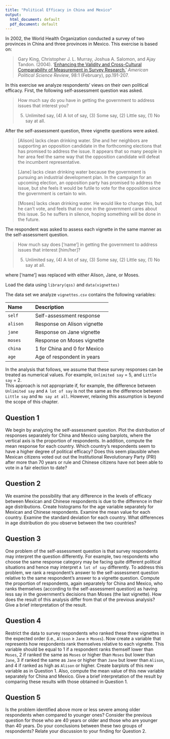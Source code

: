```yaml
---
title: "Political Efficacy in China and Mexico"
output:
  html_document: default
  pdf_document: default
---
```


In 2002, the World Health Organization conducted a survey of two
provinces in China and three provinces in Mexico. This
exercise is based on: 

> Gary King, Christopher J. L. Murray, Joshua A. Salomon, and Ajay Tandon. (2004). '[Enhancing the Validity and Cross-Cultural Comparability of Measurement in Survey Research.]( https://doi.org/10.1017/S000305540400108X)' *American Political Science Review*, 98:1 (February), pp.191-207.
  
In this exercise we analyze respondents' views on their own political efficacy.  First, the following self-assessment question was asked.

>  How much say do you have in getting the government to address issues that interest you?
>
>  (5) Unlimited say, (4) A lot of say, (3) Some say, (2) Little say, (1) No say at all.

After the self-assessment question, three vignette questions were
asked.

>  [Alison] lacks clean drinking water. She and her neighbors are supporting an opposition candidate in the forthcoming elections that has promised to address the issue. It appears that so many people in her area feel the same way that the opposition candidate will defeat the incumbent representative.
>
>  [Jane] lacks clean drinking water because the government is pursuing an industrial development plan. In the campaign for an upcoming election, an opposition party has promised to address the issue, but she feels it would be futile to vote for the opposition since the government is certain to win.
>
>  [Moses] lacks clean drinking water. He would like to change this, but he can't vote, and feels that no one in the government cares about this issue. So he suffers in silence, hoping something will be done in the future.

The respondent was asked to assess each vignette in the same manner as
the self-assessment question.

>  How much say does ['name'] in getting the government to address issues that interest [him/her]?
>
>  (5) Unlimited say, (4) A lot of say, (3) Some say, (2) Little say, (1) No say at all.

where ['name'] was replaced with either Alison, Jane, or Moses.

Load the data using `library(qss)` and `data(vignettes)`

The data set we analyze `vignettes.csv` contains the following variables:

-------------------------------------------------------------------------------
 Name                 Description
 -------------------- ---------------------------------------------------------
 `self`               Self-assessment response 
 
 `alison`             Response on Alison vignette 
 
 `jane`               Response on Jane vignette 
 
 `moses`              Response on Moses vignette
 
 `china`              1 for China and 0 for Mexico  
 
 `age`                 Age of respondent in years 
------------------------------------------------------------------------------

In the analysis that follows, we assume
that these survey responses can be treated as numerical values.  For
example, `Unlimited say` = 5, and `Little say` = 2.  
This approach is not appropriate if, for example, the
difference between `Unlimited say` and `A lot of say` is 
not the same as the difference between `Little say` and `No say at all`.  However, relaxing this
assumption is beyond the scope of this chapter.

## Question 1

We begin by analyzing the self-assessment question.  Plot the
distribution of responses separately for China and Mexico using
barplots, where the vertical axis is the proportion of respondents.
In addition, compute the mean response for each country.  Which country's
respondents seem to have a higher degree of
political efficacy?  Does this seem plausible when Mexican citizens 
voted out out the Institutional Revolutionary Party (PRI) 
after more than 70 years or rule and Chinese citizens have not been able to vote
in a fair election to date?

## Question 2

We examine the possibility that any difference in the levels of
efficacy between Mexican and Chinese respondents is due to the
difference in their age distributions.  Create histograms for the
age variable separately for Mexican and Chinese respondents. Examine the mean value for each country. Examine the standard deviation for each country. What differences in age distribution do
you observe between the two countries?  

## Question 3

One problem of the self-assessment question is that survey
respondents may interpret the question differently.  For example,
two respondents who choose the same response category may be facing quite
different political situations and hence may interpret `A lot of say` 
differently.  To address this problem, we rank a
respondent's answer to the self-assessment question relative to the
same respondent's answer to a vignette question.  Compute the
proportion of respondents, again separately for China and Mexico,
who ranks themselves (according to the self-assessment question) as
having less say in the government's decisions than Moses (the last
vignette).  How does the result of this analysis differ from that of
the previous analysis?  Give a brief interpretation of the result.
  
## Question 4
  
Restrict the data to survey respondents who ranked these three vignettes
in the expected order (i.e., `Alison` $\ge$ `Jane` $\ge$
`Moses`).  Now create a variable that represents how respondents
rank themselves relative to each vignette.  This variable should
be equal to 1 if a respondent ranks themself lower than
`Moses`, 2 if ranked the same as `Moses` or higher than
`Moses` but lower than `Jane`, 3 if ranked the same as `Jane`
or higher than `Jane` but lower than `Alison`, and 4 if ranked as high as `Alison` or higher.  Create barplots of this new
variable as in Question 1. Also,
compute the mean value of this new variable separately for China and
Mexico.  Give a brief interpretation of the result by comparing
these results with those obtained in Question 1.

## Question 5

Is the problem identified above more or less severe among older
respondents when compared to younger ones?  Consider the previous
question for those who are 40 years or older and those
who are younger than 40 years.  Do your conclusions between these 
two groups of respondents?
Relate your discussion to your finding for Question 2.

